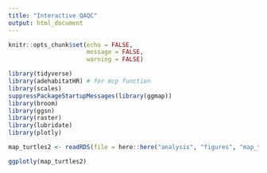 ```yaml
---
title: "Interactive QAQC"
output: html_document
---
```


```r
knitr::opts_chunk$set(echo = FALSE,
                      message = FALSE,
                      warning = FALSE)
```

```r
library(tidyverse)
library(adehabitatHR) # for mcp function
library(scales)
suppressPackageStartupMessages(library(ggmap))
library(broom)
library(ggsn)
library(raster)
library(lubridate)
library(plotly)
```

```r
map_turtles2 <- readRDS(file = here::here("analysis", "figures", "map_turtles_sex_season.rds"))

ggplotly(map_turtles2)
```








